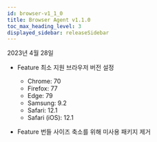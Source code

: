 ```yaml
---
id: browser-v1_1_0
title: Browser Agent v1.1.0
toc_max_heading_level: 3
displayed_sidebar: releaseSidebar
---
```


2023년 4월 28일

- <Status>Feature</Status> 최소 지원 브라우저 버전 설정

  - Chrome: 70
  - Firefox: 77
  - Edge: 79
  - Samsung: 9.2
  - Safari: 12.1
  - Safari (iOS): 12.1


- <Status>Feature</Status> 번들 사이즈 축소를 위해 미사용 패키지 제거
